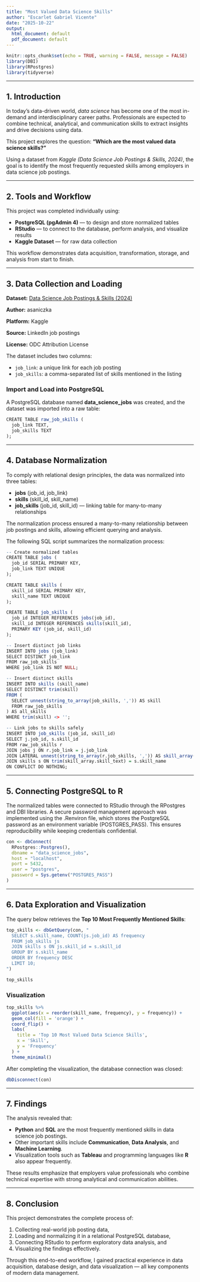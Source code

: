 ---
title: "Most Valued Data Science Skills"
author: "Escarlet Gabriel Vicente"
date: "2025-10-22"
output:
  html_document: default
  pdf_document: default
---

```{r setup, include=FALSE}
knitr::opts_chunk$set(echo = TRUE, warning = FALSE, message = FALSE)
library(DBI)
library(RPostgres)
library(tidyverse)
```

---

## 1. Introduction

In today’s data-driven world, *data science* has become one of the most in-demand and interdisciplinary career paths. Professionals are expected to combine technical, analytical, and communication skills to extract insights and drive decisions using data.

This project explores the question: **“Which are the most valued data science skills?”**

Using a dataset from *Kaggle (Data Science Job Postings & Skills, 2024)*, the goal is to identify the most frequently requested skills among employers in data science job postings.

---

## 2. Tools and Workflow

This project was completed individually using:

* **PostgreSQL (pgAdmin 4)** — to design and store normalized tables
* **RStudio** — to connect to the database, perform analysis, and visualize results
* **Kaggle Dataset** — for raw data collection

This workflow demonstrates data acquisition, transformation, storage, and analysis from start to finish.

---

## 3. Data Collection and Loading

**Dataset:** [Data Science Job Postings & Skills (2024)](https://www.kaggle.com/datasets/asaniczka/data-science-job-postings-and-skills)

**Author:** asaniczka

**Platform:** Kaggle

**Source:** LinkedIn job postings

**License:** ODC Attribution License


The dataset includes two columns:

* `job_link`: a unique link for each job posting
* `job_skills`: a comma-separated list of skills mentioned in the listing

### Import and Load into PostgreSQL

A PostgreSQL database named **data_science_jobs** was created, and the dataset was imported into a raw table:

```{r eval=FALSE}
CREATE TABLE raw_job_skills (
  job_link TEXT,
  job_skills TEXT
);
```

---

## 4. Database Normalization

To comply with relational design principles, the data was normalized into three tables:

* **jobs** (job_id, job_link)
* **skills** (skill_id, skill_name)
* **job_skills** (job_id, skill_id) — linking table for many-to-many relationships

The normalization process ensured a many-to-many relationship between job postings and skills, allowing efficient querying and analysis.

The following SQL script summarizes the normalization process:

```{r eval=FALSE}
-- Create normalized tables
CREATE TABLE jobs (
  job_id SERIAL PRIMARY KEY,
  job_link TEXT UNIQUE
);

CREATE TABLE skills (
  skill_id SERIAL PRIMARY KEY,
  skill_name TEXT UNIQUE
);

CREATE TABLE job_skills (
  job_id INTEGER REFERENCES jobs(job_id),
  skill_id INTEGER REFERENCES skills(skill_id),
  PRIMARY KEY (job_id, skill_id)
);

-- Insert distinct job links
INSERT INTO jobs (job_link)
SELECT DISTINCT job_link
FROM raw_job_skills
WHERE job_link IS NOT NULL;

-- Insert distinct skills
INSERT INTO skills (skill_name)
SELECT DISTINCT trim(skill)
FROM (
  SELECT unnest(string_to_array(job_skills, ',')) AS skill
  FROM raw_job_skills
) AS all_skills
WHERE trim(skill) <> '';

-- Link jobs to skills safely
INSERT INTO job_skills (job_id, skill_id)
SELECT j.job_id, s.skill_id
FROM raw_job_skills r
JOIN jobs j ON r.job_link = j.job_link
JOIN LATERAL unnest(string_to_array(r.job_skills, ',')) AS skill_array(skill_text) ON TRUE
JOIN skills s ON trim(skill_array.skill_text) = s.skill_name
ON CONFLICT DO NOTHING;
```

---

## 5. Connecting PostgreSQL to R

The normalized tables were connected to RStudio through the RPostgres and DBI libraries.
A secure password management approach was implemented using the .Renviron file, which stores the PostgreSQL password as an environment variable (POSTGRES_PASS).
This ensures reproducibility while keeping credentials confidential.

```{r}
con <- dbConnect(
  RPostgres::Postgres(),
  dbname = "data_science_jobs",
  host = "localhost",
  port = 5432,
  user = "postgres",
  password = Sys.getenv("POSTGRES_PASS")
)
```

---

## 6. Data Exploration and Visualization

The query below retrieves the **Top 10 Most Frequently Mentioned Skills**:

```{r}
top_skills <- dbGetQuery(con, "
  SELECT s.skill_name, COUNT(js.job_id) AS frequency
  FROM job_skills js
  JOIN skills s ON js.skill_id = s.skill_id
  GROUP BY s.skill_name
  ORDER BY frequency DESC
  LIMIT 10;
")

top_skills
```

### Visualization

```{r}
top_skills %>%
  ggplot(aes(x = reorder(skill_name, frequency), y = frequency)) +
  geom_col(fill = 'orange') +
  coord_flip() +
  labs(
    title = 'Top 10 Most Valued Data Science Skills',
    x = 'Skill',
    y = 'Frequency'
  ) +
  theme_minimal()
```

After completing the visualization, the database connection was closed:

```{r}
dbDisconnect(con)
```

---

## 7. Findings

The analysis revealed that:

* **Python** and **SQL** are the most frequently mentioned skills in data science job postings.
* Other important skills include **Communication**, **Data Analysis**, and **Machine Learning**.
* Visualization tools such as **Tableau** and programming languages like **R** also appear frequently.

These results emphasize that employers value professionals who combine technical expertise with strong analytical and communication abilities.

---

## 8. Conclusion

This project demonstrates the complete process of:

1. Collecting real-world job posting data,
2. Loading and normalizing it in a relational PostgreSQL database,
3. Connecting RStudio to perform exploratory data analysis, and
4. Visualizing the findings effectively.

Through this end-to-end workflow, I gained practical experience in data acquisition, database design, and data visualization — all key components of modern data management.
